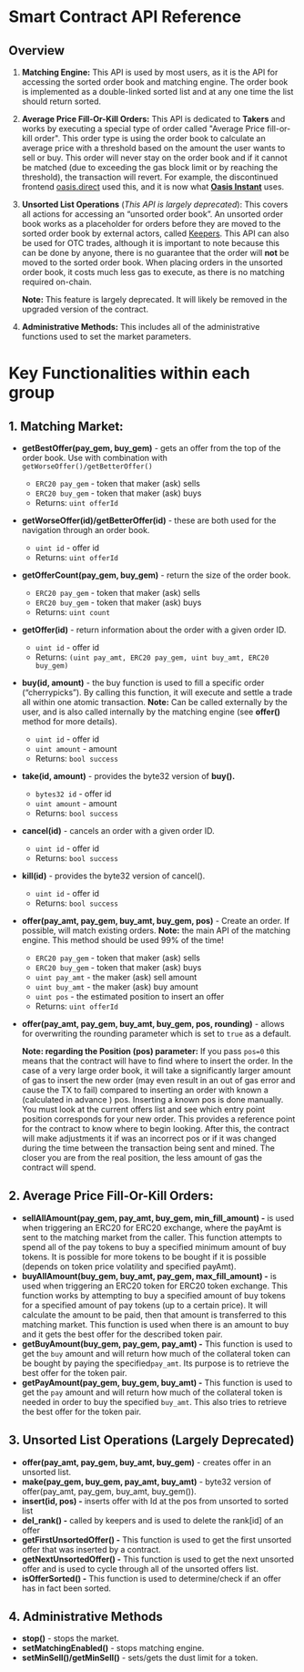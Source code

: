 
<DocsLayout>

# Smart Contract API Reference

## Overview

1. **Matching Engine:** This API is used by most users, as it is the API for accessing the sorted order book and matching engine. The order book is implemented as a double-linked sorted list and at any one time the list should return sorted.
2. **Average Price Fill-Or-Kill Orders:** This API is dedicated to **Takers** and works by executing a special type of order called "Average Price fill-or-kill order". This order type is using the order book to calculate an average price with a threshold based on the amount the user wants to sell or buy. This order will never stay on the order book and if it cannot be matched (due to exceeding the gas block limit or by reaching the threshold), the transaction will revert. For example, the discontinued frontend [oasis.direct](https://oasis.direct) used this, and it is now what **[Oasis Instant](http://oasis.app/instant)** uses.
3. **Unsorted List Operations** (_This API is largely deprecated_): This covers all actions for accessing an “unsorted order book”. An unsorted order book works as a placeholder for orders before they are moved to the sorted order book by external actors, called [Keepers](https://github.com/makerdao/developerguides/blob/master/keepers/auctions/auctions-101.md#keepers). This API can also be used for OTC trades, although it is important to note because this can be done by anyone, there is no guarantee that the order will **not** be moved to the sorted order book. When placing orders in the unsorted order book, it costs much less gas to execute, as there is no matching required on-chain.

   **Note:** This feature is largely deprecated. It will likely be removed in the upgraded version of the contract.

4. **Administrative Methods:** This includes all of the administrative functions used to set the market parameters.

# Key Functionalities within each group

## 1. Matching Market:

- **getBestOffer(pay_gem, buy_gem)** - gets an offer from the top of the order book. Use with combination with `getWorseOffer()/getBetterOffer()`

  - `ERC20 pay_gem` - token that maker (ask) sells
  - `ERC20 buy_gem` - token that maker (ask) buys
  - Returns: `uint offerId`

- **getWorseOffer(id)/getBetterOffer(id)** - these are both used for the navigation through an order book.

  - `uint id` - offer id
  - Returns: `uint offerId`

- **getOfferCount(pay_gem, buy_gem)** - return the size of the order book.

  - `ERC20 pay_gem` - token that maker (ask) sells
  - `ERC20 buy_gem` - token that maker (ask) buys
  - Returns: `uint count`

- **getOffer(id)** - return information about the order with a given order ID.

  - `uint id` - offer id
  - Returns: `(uint pay_amt, ERC20 pay_gem, uint buy_amt, ERC20 buy_gem)`

- **buy(id, amount)** - the buy function is used to fill a specific order (“cherrypicks”). By calling this function, it will execute and settle a trade all within one atomic transaction. **Note:** Can be called externally by the user, and is also called internally by the matching engine (see **offer()** method for more details).

  - `uint id` - offer id
  - `uint amount` - amount
  - Returns: `bool success`

- **take(id, amount)** - provides the byte32 version of **buy().**

  - `bytes32 id` - offer id
  - `uint amount` - amount
  - Returns: `bool success`

- **cancel(id)** - cancels an order with a given order ID.

  - `uint id` - offer id
  - Returns: `bool success`

- **kill(id)** - provides the byte32 version of cancel().

  - `uint id` - offer id
  - Returns: `bool success`

- **offer(pay_amt, pay_gem, buy_amt, buy_gem, pos)** - Create an order. If possible, will match existing orders. **Note:** the main API of the matching engine. This method should be used 99% of the time!

  - `ERC20 pay_gem` - token that maker (ask) sells
  - `ERC20 buy_gem` - token that maker (ask) buys
  - `uint pay_amt` - the maker (ask) sell amount
  - `uint buy_amt` - the maker (ask) buy amount
  - `uint pos` - the estimated position to insert an offer
  - Returns: `uint offerId`

- **offer(pay_amt, pay_gem, buy_amt, buy_gem, pos, rounding)** - allows for overwriting the rounding parameter which is set to `true` as a default.

  **Note: regarding the Position (pos) parameter:** If you pass `pos=0` this means that the contract will have to find where to insert the order. In the case of a very large order book, it will take a significantly larger amount of gas to insert the new order (may even result in an out of gas error and cause the TX to fail) compared to inserting an order with known a (calculated in advance ) pos. Inserting a known pos is done manually. You must look at the current offers list and see which entry point position corresponds for your new order. This provides a reference point for the contract to know where to begin looking. After this, the contract will make adjustments it if was an incorrect pos or if it was changed during the time between the transaction being sent and mined. The closer you are from the real position, the less amount of gas the contract will spend.

## 2. Average Price Fill-Or-Kill Orders:

- **sellAllAmount(pay_gem, pay_amt, buy_gem, min_fill_amount) -** is used when triggering an ERC20 for ERC20 exchange, where the payAmt is sent to the matching market from the caller. This function attempts to spend all of the pay tokens to buy a specified minimum amount of buy tokens. It is possible for more tokens to be bought if it is possible (depends on token price volatility and specified payAmt).
- **buyAllAmount(buy_gem, buy_amt, pay_gem, max_fill_amount) -** is used when triggering an ERC20 token for ERC20 token exchange. This function works by attempting to buy a specified amount of buy tokens for a specified amount of pay tokens (up to a certain price). It will calculate the amount to be paid, then that amount is transferred to this matching market. This function is used when there is an amount to buy and it gets the best offer for the described token pair.
- **getBuyAmount(buy_gem, pay_gem, pay_amt) -** This function is used to get the `buy` amount and will return how much of the collateral token can be bought by paying the specified`pay_amt`. Its purpose is to retrieve the best offer for the token pair.
- **getPayAmount(pay_gem, buy_gem, buy_amt) -** This function is used to get the `pay` amount and will return how much of the collateral token is needed in order to buy the specified `buy_amt`. This also tries to retrieve the best offer for the token pair.

## 3. Unsorted List Operations (Largely Deprecated)

- **offer(pay_amt, pay_gem, buy_amt, buy_gem)** - creates offer in an unsorted list.
- **make(pay_gem, buy_gem, pay_amt, buy_amt)** - byte32 version of offer(pay_amt, pay_gem, buy_amt, buy_gem()).
- **insert(id, pos) -** inserts offer with Id at the pos from unsorted to sorted list
- **del_rank() -** called by keepers and is used to delete the rank[id] of an offer
- **getFirstUnsortedOffer() -** This function is used to get the first unsorted offer that was inserted by a contract.
- **getNextUnsortedOffer() -** This function is used to get the next unsorted offer and is used to cycle through all of the unsorted offers list.
- **isOfferSorted() -** This function is used to determine/check if an offer has in fact been sorted.

## 4. Administrative Methods

- **stop()** - stops the market.
- **setMatchingEnabled()** - stops matching engine.
- **setMinSell()/getMinSell()** - sets/gets the dust limit for a token.

</DocsLayout>
